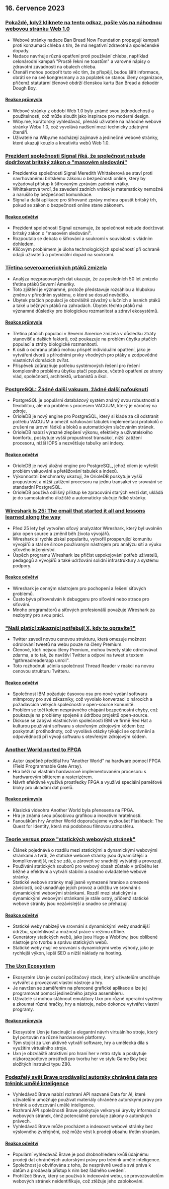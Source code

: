 

<CallToAction />

<Steps>

## 16. července 2023

### [Pokaždé, když kliknete na tento odkaz, pošle vás na náhodnou webovou stránku Web 1.0](https://wiby.me/surprise/)

- Webové stránky nadace Ban Bread Now Foundation propagují kampaň proti konzumaci chleba s tím, že má negativní zdravotní a společenské dopady.
- Nadace navrhuje různá opatření proti používání chleba, například celonárodní kampaň "Prostě řekni ne toastům" a varovné nápisy o zdravotní závadnosti na obalech chleba.
- Čtenáři mohou podpořit tuto věc tím, že přispějí, budou šířit informace, obrátí se na své kongresmany a za poplatek se stanou členy organizace, přičemž statutární členové obdrží členskou kartu Ban Bread a dekodér Dough Boy.

#### [Reakce průmyslu](http://news.ycombinator.com/item?id=36739920)

- Webové stránky z období Web 1.0 byly známé svou jednoduchostí a použitelností, což může sloužit jako inspirace pro moderní design.
- Wiby.me, kurátorský vyhledávač, přenáší uživatele na náhodné webové stránky Webu 1.0, což vyvolává nadšení mezi technicky zdatnými čtenáři.
- Uživatelé na Wiby.me nacházejí zajímavé a jedinečné webové stránky, které ukazují kouzlo a kreativitu webů Web 1.0.

### [Prezident společnosti Signal říká, že společnost nebude dodržovat britský zákon o "masovém sledování"](https://fortune.com/2023/07/13/signal-president-mass-surveillance-uk-law/)

- Prezidentka společnosti Signal Meredith Whittakerová se staví proti navrhovanému britskému zákonu o bezpečnosti online, který by vyžadoval přístup k šifrovaným zprávám zadními vrátky.
- Whittakerová tvrdí, že zavedení zadních vrátek je matematicky nemožné a narušilo by bezpečnost komunikace.
- Signal a další aplikace pro šifrované zprávy mohou opustit britský trh, pokud se zákon o bezpečnosti online stane zákonem.

#### [Reakce odvětví](http://news.ycombinator.com/item?id=36737733)

- Prezident společnosti Signal oznamuje, že společnost nebude dodržovat britský zákon o "masovém sledování".
- Rozpoutala se debata o šifrování a soukromí v souvislosti s vládním dohledem.
- Klíčovým problémem je úloha technologických společností při ochraně údajů uživatelů a potenciální dopad na soukromí.

### [Třetina severoamerických ptáků zmizela](https://nautil.us/a-third-of-north-americas-birds-have-vanished-340007/)

- Analýza nezpracovaných dat ukazuje, že za posledních 50 let zmizela třetina ptáků Severní Ameriky.
- Toto zjištění je významné, protože představuje rozsáhlou a hlubokou změnu v přírodním systému, o které se dosud nevědělo.
- Úbytek ptačích populací je obzvláště závažný u lučních a lesních ptáků a také u běžných ptáků na zahradách. Úbytek těchto ptáků má významné důsledky pro biologickou rozmanitost a zdraví ekosystémů.

#### [Reakce průmyslu](http://news.ycombinator.com/item?id=36741910)

- Třetina ptačích populací v Severní Americe zmizela v důsledku ztráty stanovišť a dalších faktorů, což poukazuje na problém úbytku ptačích populací a ztráty biologické rozmanitosti.
- K úsilí o ochranu ptáků mohou přispět individuální opatření, jako je vytváření dvorů s přírodními prvky vhodných pro ptáky a zodpovědné vlastnictví domácích zvířat.
- Příspěvek zdůrazňuje potřebu systémových řešení pro řešení komplexního problému úbytku ptačí populace, včetně opatření ze strany vlád, společností, architektů, urbanistů a škol.

### [PostgreSQL: Žádné další vakuum, žádné další nafouknutí](https://www.orioledata.com/blog/no-more-vacuum-in-postgresql/)

- PostgreSQL je populární databázový systém známý svou robustností a flexibilitou, ale má problém s procesem VACUUM, který je náročný na zdroje.
- OrioleDB je nový engine pro PostgreSQL, který si klade za cíl odstranit potřebu VACUUM a omezit nafukování tabulek implementací protokolů o zrušení na úrovni řádků a bloků a automatickým slučováním stránek.
- OrioleDB nabízí výrazné zlepšení výkonu, efektivity a uživatelského komfortu, poskytuje vyšší propustnost transakcí, nižší zatížení procesoru, nižší IOPS a nezvětšuje tabulky ani indexy.

#### [Reakce odvětví](http://news.ycombinator.com/item?id=36740921)

- OrioleDB je nový úložný engine pro PostgreSQL, jehož cílem je vyřešit problém vakuování a přetěžování tabulek a indexů.
- Výkonnostní benchmarky ukazují, že OrioleDB poskytuje vyšší propustnost a nižší zatížení procesoru na jednu transakci ve srovnání se standardní PostgreSQL.
- OrioleDB používá odlišný přístup ke zpracování starých verzí dat, ukládá je do samostatného úložiště a automaticky slučuje řídké stránky.

### [Wireshark Is 25: The email that started it all and lessons learned along the way](https://blog.wireshark.org/2023/07/wireshark-is-25/)

- Před 25 lety byl vytvořen síťový analyzátor Wireshark, který byl uvolněn jako open source a změnil běh života vývojářů.
- Wireshark si rychle získal popularitu, vytvořil prosperující komunitu vývojářů a stal se široce používaným nástrojem pro analýzu sítí a výuku síťového inženýrství.
- Úspěch programu Wireshark lze přičíst uspokojování potřeb uživatelů, pedagogů a vývojářů a také udržování solidní infrastruktury a systému podpory.

#### [Reakce odvětví](http://news.ycombinator.com/item?id=36734214)

- Wireshark je cenným nástrojem pro pochopení a řešení síťových problémů.
- Často bývá přirovnáván k debuggeru pro síťování nebo strace pro síťování.
- Mnoho programátorů a síťových profesionálů považuje Wireshark za nezbytný pro svou práci.

### ["Naši platící zákazníci potřebují X, kdy to opravíte?"](https://twitter.com/maximilianhils/status/1680193548212228097)

- Twitter zavedl novou cenovou strukturu, která omezuje možnost odrolování tweetů na webu pouze na členy Premium.
- Členové, kteří nejsou členy Premium, mohou tweety stále odrolovávat zdarma, a to tak, že navštíví Twitter a odpoví na tweet s textem "@threadreaderapp unroll".
- Toto rozhodnutí učinila společnost Thread Reader v reakci na novou cenovou strukturu Twitteru.

#### [Reakce odvětví](http://news.ycombinator.com/item?id=36737567)

- Společnost IBM požaduje časovou osu pro nové vydání softwaru mitmproxy pro své zákazníky, což vyvolalo konverzaci o nárocích a požadavcích velkých společností v open-source komunitě.
- Problém se točí kolem nesprávného chápání bezpečnostní chyby, což poukazuje na problémy spojené s údržbou projektů open-source.
- Diskuse se zabývá vlastnictvím společnosti IBM ve firmě Red Hat a kulturou používání softwaru s otevřeným zdrojovým kódem bez poskytnutí protihodnoty, což vyvolává otázky týkající se oprávnění a odpovědnosti při vývoji softwaru s otevřeným zdrojovým kódem.

### [Another World ported to FPGA](https://github.com/sylefeb/a5k)

- Autor úspěšně předělal hru "Another World" na hardware pomocí FPGA (Field Programmable Gate Array).
- Hra běží na vlastním hardwarově implementovaném procesoru s hardwarovým blitterem a rasterizérem.
- Návrh efektivně využívá prostředky FPGA a využívá speciální paměťové bloky pro ukládání dat pixelů.

#### [Reakce průmyslu](http://news.ycombinator.com/item?id=36738347)

- Klasická videohra Another World byla přenesena na FPGA.
- Hra je známá svou působivou grafikou a inovativní hratelností.
- Fanouškům hry Another World doporučujeme vyzkoušet Flashback: The Quest for Identity, která má podobnou filmovou atmosféru.

### [Teorie versus praxe "statických webových stránek"](https://utcc.utoronto.ca/~cks/space/blog/web/StaticWebsiteTheoryPractice)

- Článek pojednává o rozdílu mezi statickými a dynamickými webovými stránkami a tvrdí, že statické webové stránky jsou dynamičtější a komplikovanější, než se zdá, a zároveň se snadněji vytvářejí a provozují.
- Používání statických souborů pro webový obsah zůstalo v průběhu let běžné a efektivní a vytváří stabilní a snadno ovladatelné webové stránky.
- Statické webové stránky mají jasně vymezené hranice a omezené závislosti, což usnadňuje jejich provoz a údržbu ve srovnání s dynamickými webovými stránkami. Rozdíl mezi statickými a dynamickými webovými stránkami je stále ostrý, přičemž statické webové stránky jsou nezávislejší a snadno se přehazují.

#### [Reakce odvětví](http://news.ycombinator.com/item?id=36734423)

- Statické weby nabízejí ve srovnání s dynamickými weby snadnější údržbu, spolehlivost a možnost práce v režimu offline.
- Generátory statických webů, jako jsou Hugo a Webflow, jsou oblíbené nástroje pro tvorbu a správu statických webů.
- Statické weby mají ve srovnání s dynamickými weby výhody, jako je rychlejší výkon, lepší SEO a nižší náklady na hosting.

### [The Uxn Ecosystem](https://100r.co/site/uxn.html)

- Ekosystém Uxn je osobní počítačový stack, který uživatelům umožňuje vytvářet a provozovat vlastní nástroje a hry.
- Je navržen se zaměřením na přenosné grafické aplikace a lze jej programovat pomocí jedinečného jazyka assembleru.
- Uživatelé si mohou stáhnout emulátory Uxn pro různé operační systémy a zkoumat různé hračky, hry a nástroje, nebo dokonce vytvářet vlastní programy.

#### [Reakce průmyslu](http://news.ycombinator.com/item?id=36734445)

- Ekosystém Uxn je fascinující a elegantní návrh virtuálního stroje, který byl portován na různé hardwarové platformy.
- Tým stojící za Uxn aktivně vytváří software, hry a umělecká díla s využitím virtuálního stroje.
- Uxn je obzvláště atraktivní pro hraní her v retro stylu a poskytuje nízkorozpočtové prostředí pro tvorbu her ve stylu Game Boy bez složitých instrukcí typu Z80.

### [Podezřelý svět Brave prodávající autorsky chráněná data pro trénink umělé inteligence](https://stackdiary.com/brave-selling-copyrighted-data-for-ai-training/)

- Vyhledávač Brave nabízí rozhraní API nazvané Data for AI, které uživatelům umožňuje používat materiály chráněné autorskými právy pro trénink a odvozování umělé inteligence.
- Rozhraní API společnosti Brave poskytuje velkorysé úryvky informací z webových stránek, čímž potenciálně porušuje zákony o autorských právech.
- Vyhledávač Brave může procházet a indexovat webové stránky bez výslovného zveřejnění, což může vést k prodeji obsahu třetím stranám.

#### [Reakce odvětví](http://news.ycombinator.com/item?id=36735777)

- Populární vyhledávač Brave je pod drobnohledem kvůli údajnému prodeji dat chráněných autorskými právy pro trénink umělé inteligence.
- Společnost je obviňována z toho, že nesprávně uvedla svá práva k datům a prodávala přístup k nim bez řádného uvedení.
- Prohlížeč Brave, který se používá k indexování webu, se provozovatelům webových stránek neidentifikuje, což ztěžuje jeho zablokování.

</Steps>
